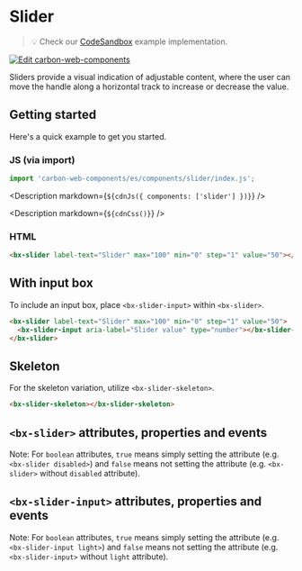 
# Slider

> 💡 Check our
> [CodeSandbox](https://codesandbox.io/s/github/carbon-design-system/carbon-web-components/tree/main/examples/codesandbox/basic/components/slider)
> example implementation.

[![Edit carbon-web-components](https://codesandbox.io/static/img/play-codesandbox.svg)](https://codesandbox.io/s/github/carbon-design-system/carbon-web-components/tree/main/examples/codesandbox/basic/components/slider)

Sliders provide a visual indication of adjustable content, where the user can move the handle along a horizontal track to increase or decrease the value.

## Getting started

Here's a quick example to get you started.

### JS (via import)

```javascript
import 'carbon-web-components/es/components/slider/index.js';
```

<Description markdown={`${cdnJs({ components: ['slider'] })}`} />

<Description markdown={`${cdnCss()}`} />

### HTML

```html
<bx-slider label-text="Slider" max="100" min="0" step="1" value="50"></bx-slider>
```

## With input box

To include an input box, place `<bx-slider-input>` within `<bx-slider>`.

```html
<bx-slider label-text="Slider" max="100" min="0" step="1" value="50">
  <bx-slider-input aria-label="Slider value" type="number"></bx-slider-input>
</bx-slider>
```

## Skeleton

For the skeleton variation, utilize `<bx-slider-skeleton>`.

```html
<bx-slider-skeleton></bx-slider-skeleton>
```

## `<bx-slider>` attributes, properties and events

Note: For `boolean` attributes, `true` means simply setting the attribute (e.g. `<bx-slider disabled>`) and `false` means not setting the attribute (e.g. `<bx-slider>` without `disabled` attribute).

<Props of="bx-slider" />

## `<bx-slider-input>` attributes, properties and events

Note: For `boolean` attributes, `true` means simply setting the attribute (e.g. `<bx-slider-input light>`) and `false` means not setting the attribute (e.g. `<bx-slider-input>` without `light` attribute).

<Props of="bx-slider-input" />

